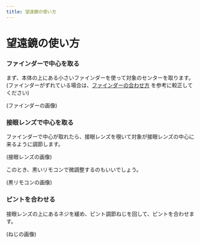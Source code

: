 ```yaml
---
title: 望遠鏡の使い方
---
```



# 望遠鏡の使い方

<Steps>

### ファインダーで中心を取る

まず、本体の上にある小さいファインダーを使って対象のセンターを取ります。(ファインダーがずれている場合は、[ファインダーの合わせ方](/dome/finder) を参考に較正してください)

(ファインダーの画像)

### 接眼レンズで中心を取る

ファインダーで中心が取れたら、接眼レンズを覗いて対象が接眼レンズの中心に来るように調節します。

(接眼レンズの画像)

このとき、黒いリモコンで微調整するのもいいでしょう。

(黒リモコンの画像)

### ピントを合わせる

接眼レンズの上にあるネジを緩め、ピント調節ねじを回して、ピントを合わせます。

(ねじの画像)

</Steps>
